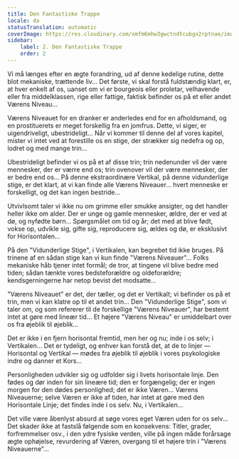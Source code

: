 ```yaml
---
title: Den Fantastiske Trappe
locale: da
statusTranslation: automatic
coverImage: https://res.cloudinary.com/xmfm6mhw3gwctndtcubgx2rptnae/image/upload/v1740468922/small_cover_tratado_de_psicologia_revolucionaria_a4c0dca4e0.webp
sidebar:
    label: 2. Den Fantastiske Trappe
    order: 2
---
```

Vi må længes efter en ægte forandring, ud af denne kedelige rutine, dette blot mekaniske, trættende liv... Det første, vi skal forstå fuldstændig klart, er, at hver enkelt af os, uanset om vi er bourgeois eller proletar, velhavende eller fra middelklassen, rige eller fattige, faktisk befinder os på et eller andet Værens Niveau...

Værens Niveauet for en dranker er anderledes end for en afholdsmand, og en prostituerets er meget forskellig fra en jomfrus. Dette, vi siger, er uigendriveligt, ubestrideligt... Når vi kommer til denne del af vores kapitel, mister vi intet ved at forestille os en stige, der strækker sig nedefra og op, lodret og med mange trin...

Ubestrideligt befinder vi os på et af disse trin; trin nedenunder vil der være mennesker, der er værre end os; trin ovenover vil der være mennesker, der er bedre end os... På denne ekstraordinære Vertikal, på denne vidunderlige stige, er det klart, at vi kan finde alle Værens Niveauer... hvert menneske er forskelligt, og det kan ingen bestride...

Utvivlsomt taler vi ikke nu om grimme eller smukke ansigter, og det handler heller ikke om alder. Der er unge og gamle mennesker, ældre, der er ved at dø, og nyfødte børn... Spørgsmålet om tid og år; det med at blive født, vokse op, udvikle sig, gifte sig, reproducere sig, ældes og dø, er eksklusivt for Horisontalen...

På den "Vidunderlige Stige", i Vertikalen, kan begrebet tid ikke bruges. På trinene af en sådan stige kan vi kun finde "Værens Niveauer"... Folks mekaniske håb tjener intet formål; de tror, at tingene vil blive bedre med tiden; sådan tænkte vores bedsteforældre og oldeforældre; kendsgerningerne har netop bevist det modsatte...

"Værens Niveauet" er det, der tæller, og det er Vertikalt; vi befinder os på et trin, men vi kan klatre op til et andet trin... Den "Vidunderlige Stige", som vi taler om, og som refererer til de forskellige "Værens Niveauer", har bestemt intet at gøre med lineær tid... Et højere "Værens Niveau" er umiddelbart over os fra øjeblik til øjeblik...

Det er ikke i en fjern horisontal fremtid, men her og nu; inde i os selv; i Vertikalen... Det er tydeligt, og enhver kan forstå det, at de to linjer — Horisontal og Vertikal — mødes fra øjeblik til øjeblik i vores psykologiske indre og danner et Kors...

Personligheden udvikler sig og udfolder sig i livets horisontale linje. Den fødes og dør inden for sin lineære tid; den er forgængelig; der er ingen morgen for den dødes personlighed; det er ikke Væren... Værens Niveauerne; selve Væren er ikke af tiden, har intet at gøre med den Horisontale Linje; det findes inde i os selv. Nu, i Vertikalen...

Det ville være åbenlyst absurd at søge vores eget Væren uden for os selv... Det skader ikke at fastslå følgende som en konsekvens: Titler, grader, forfremmelser osv., i den ydre fysiske verden, ville på ingen måde forårsage ægte ophøjelse, revurdering af Væren, overgang til et højere trin i "Værens Niveauerne"...

